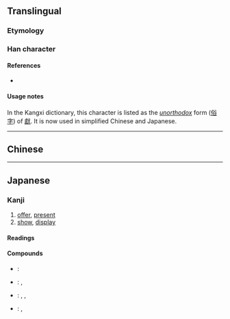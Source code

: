 {{also|獻}}
{{character info/new}}
==Translingual==
{{ja-forms|献|献|[[獻]]}}
===Etymology===
{{Han etym}}
===Han character===
{{Han char|rn=94|rad=犬|as=09|sn=13|four=|canj=JBIK|ids=⿰南犬}}

====References====
* {{Han ref|kx=0715.040|dkj=20539|dj=1127.050|hdz=21355.020|uh=732E|ud=29486}}

====Usage notes====
In the Kangxi dictionary, this character is listed as the ''[[unorthodox]]'' form ([[俗字]]) of [[獻]]. It is now used in simplified Chinese and Japanese.

----

==Chinese==
{{zh-see|獻}}

----

==Japanese==
{{ja-kanji forms|献|獻}}

===Kanji===
{{ja-kanji|grade=c|rs=犬09|kyu=獻}}

# [[offer]], [[present]]
# [[show]], [[display]]

====Readings====
{{ja-readings
|goon=こん
|kanon=けん
|kun=たてまつ-る
|nanori=
}}

====Compounds====
{{der-top}}
* {{ja-r|献血|けんけつ}}: {{l|en|blood}} {{l|en|donation}}
* {{ja-r|献金|けんきん}}: {{l|en|donation}}, {{l|en|contribution}}
* {{ja-r|献立|こんだて}}: {{l|en|menu}}, {{l|en|program}}, {{l|en|schedule}}
* {{ja-r|献策|けんさく}}: {{l|en|suggestion}}, {{l|en|proposal}}
{{der-bottom}}